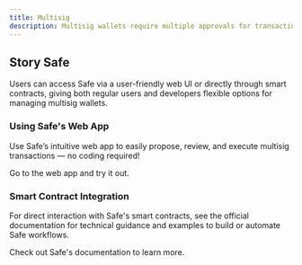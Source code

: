 ```yaml
---
title: Multisig
description: Multisig wallets require multiple approvals for transactions, enhancing security for digital assets. Story uses Safe, a trusted multisig solution, for transparent collective management of its onchain operations.
---
```


## Story Safe

Users can access Safe via a user-friendly web UI or directly through smart contracts, giving both regular users and developers flexible options for managing multisig wallets.

### Using Safe's Web App

Use Safe’s intuitive web app to easily propose, review, and execute multisig transactions — no coding required!

<Card title="Story Safe" href="https://safe.story.foundation/welcome" horizontal icon="vault">

Go to the web app and try it out.

</Card>

### Smart Contract Integration

For direct interaction with Safe's smart contracts, see the official documentation for technical guidance and examples to build or automate Safe workflows.

<Card title="Safe Docs" href="https://docs.safe.global/home/what-is-safe" horizontal icon="book">

Check out Safe's documentation to learn more.

</Card>
